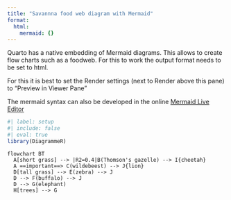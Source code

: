 ```yaml
---
title: "Savannna food web diagram with Mermaid"
format:   
  html:
    mermaid: {}
---
```


Quarto has a native embedding of Mermaid diagrams. This allows to create flow charts such as a foodweb. For this to work the output format needs to be set to html.

For this it is best to set the Render settings (next to Render above this pane) to "Preview in Viewer Pane"

The mermaid syntax can also be developed in the online [Mermaid Live Editor](https://mermaid.live/)

```r
#| label: setup 
#| include: false
#| eval: true
library(DiagrammeR)
```

```mermaid
flowchart BT
  A[short grass] --> |R2=0.4|B(Thomson's gazelle) --> I{cheetah}
  A ==important==> C(wildebeest) --> J{lion}
  D[tall grass] --> E(zebra) --> J
  D --> F(buffalo) --> J
  D --> G(elephant)
  H[trees] --> G
```
